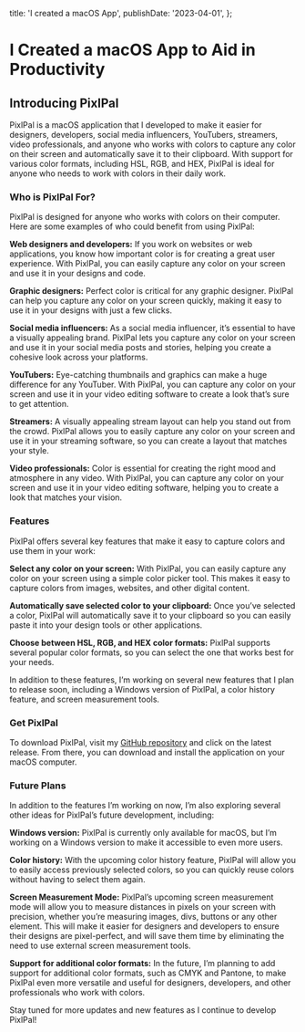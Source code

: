   title: 'I created a macOS App',
  publishDate: '2023-04-01',
};

# I Created a macOS App to Aid in Productivity

## Introducing PixlPal

PixlPal is a macOS application that I developed to make it easier for designers, developers, social media influencers, YouTubers, streamers, video professionals, and anyone who works with colors to capture any color on their screen and automatically save it to their clipboard. With support for various color formats, including HSL, RGB, and HEX, PixlPal is ideal for anyone who needs to work with colors in their daily work.

### Who is PixlPal For?

PixlPal is designed for anyone who works with colors on their computer. Here are some examples of who could benefit from using PixlPal:  

**Web designers and developers:** If you work on websites or web applications, you know how important color is for creating a great user experience. With PixlPal, you can easily capture any color on your screen and use it in your designs and code.

**Graphic designers:** Perfect color is critical for any graphic designer. PixlPal can help you capture any color on your screen quickly, making it easy to use it in your designs with just a few clicks.

**Social media influencers:** As a social media influencer, it’s essential to have a visually appealing brand. PixlPal lets you capture any color on your screen and use it in your social media posts and stories, helping you create a cohesive look across your platforms.

**YouTubers:** Eye-catching thumbnails and graphics can make a huge difference for any YouTuber. With PixlPal, you can capture any color on your screen and use it in your video editing software to create a look that’s sure to get attention.

**Streamers:** A visually appealing stream layout can help you stand out from the crowd. PixlPal allows you to easily capture any color on your screen and use it in your streaming software, so you can create a layout that matches your style.

**Video professionals:** Color is essential for creating the right mood and atmosphere in any video. With PixlPal, you can capture any color on your screen and use it in your video editing software, helping you to create a look that matches your vision.

### Features

PixlPal offers several key features that make it easy to capture colors and use them in your work:

**Select any color on your screen:** With PixlPal, you can easily capture any color on your screen using a simple color picker tool. This makes it easy to capture colors from images, websites, and other digital content.

**Automatically save selected color to your clipboard:** Once you’ve selected a color, PixlPal will automatically save it to your clipboard so you can easily paste it into your design tools or other applications.

**Choose between HSL, RGB, and HEX color formats:** PixlPal supports several popular color formats, so you can select the one that works best for your needs.  

In addition to these features, I’m working on several new features that I plan to release soon, including a Windows version of PixlPal, a color history feature, and screen measurement tools.

### Get PixlPal

To download PixlPal, visit my [GitHub repository](https://github.com/jjcxdev/PixelPal) and click on the latest release. From there, you can download and install the application on your macOS computer.

### Future Plans

In addition to the features I’m working on now, I’m also exploring several other ideas for PixlPal’s future development, including:

**Windows version:** PixlPal is currently only available for macOS, but I’m working on a Windows version to make it accessible to even more users.

**Color history:** With the upcoming color history feature, PixlPal will allow you to easily access previously selected colors, so you can quickly reuse colors without having to select them again.

**Screen Measurement Mode:** PixlPal’s upcoming screen measurement mode will allow you to measure distances in pixels on your screen with precision, whether you’re measuring images, divs, buttons or any other element. This will make it easier for designers and developers to ensure their designs are pixel-perfect, and will save them time by eliminating the need to use external screen measurement tools.

**Support for additional color formats:** In the future, I’m planning to add support for additional color formats, such as CMYK and Pantone, to make PixlPal even more versatile and useful for designers, developers, and other professionals who work with colors.

Stay tuned for more updates and new features as I continue to develop PixlPal!
